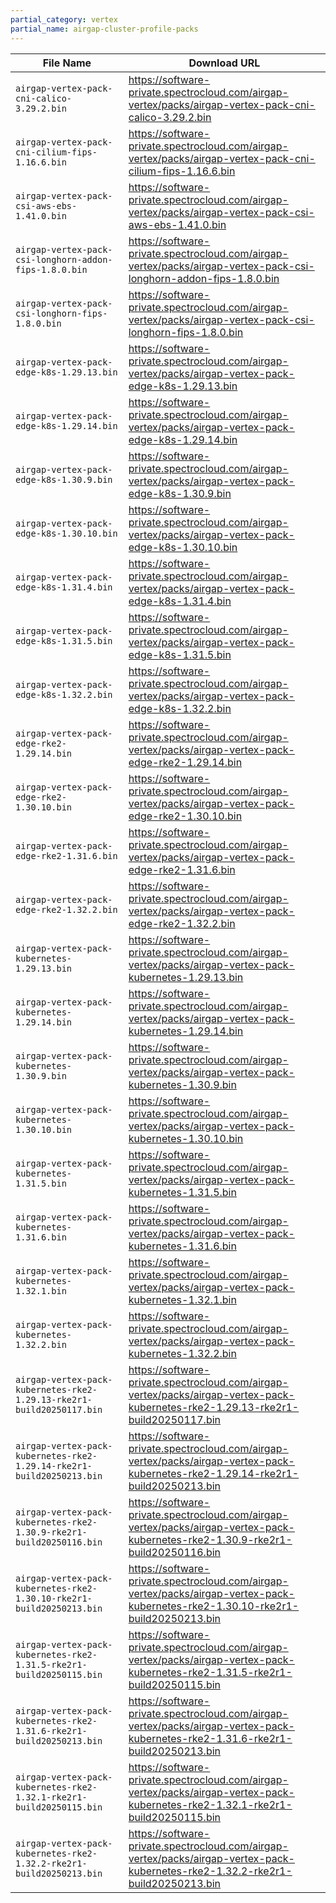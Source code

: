 ```yaml
---
partial_category: vertex
partial_name: airgap-cluster-profile-packs
---
```


| **File Name**                                                         | **Download URL**                                                                                                                  |
| --------------------------------------------------------------------- | --------------------------------------------------------------------------------------------------------------------------------- |
| `airgap-vertex-pack-cni-calico-3.29.2.bin`                            | https://software-private.spectrocloud.com/airgap-vertex/packs/airgap-vertex-pack-cni-calico-3.29.2.bin                            |
| `airgap-vertex-pack-cni-cilium-fips-1.16.6.bin`                       | https://software-private.spectrocloud.com/airgap-vertex/packs/airgap-vertex-pack-cni-cilium-fips-1.16.6.bin                       |
| `airgap-vertex-pack-csi-aws-ebs-1.41.0.bin`                           | https://software-private.spectrocloud.com/airgap-vertex/packs/airgap-vertex-pack-csi-aws-ebs-1.41.0.bin                           |
| `airgap-vertex-pack-csi-longhorn-addon-fips-1.8.0.bin`                | https://software-private.spectrocloud.com/airgap-vertex/packs/airgap-vertex-pack-csi-longhorn-addon-fips-1.8.0.bin                |
| `airgap-vertex-pack-csi-longhorn-fips-1.8.0.bin`                      | https://software-private.spectrocloud.com/airgap-vertex/packs/airgap-vertex-pack-csi-longhorn-fips-1.8.0.bin                      |
| `airgap-vertex-pack-edge-k8s-1.29.13.bin`                             | https://software-private.spectrocloud.com/airgap-vertex/packs/airgap-vertex-pack-edge-k8s-1.29.13.bin                             |
| `airgap-vertex-pack-edge-k8s-1.29.14.bin`                             | https://software-private.spectrocloud.com/airgap-vertex/packs/airgap-vertex-pack-edge-k8s-1.29.14.bin                             |
| `airgap-vertex-pack-edge-k8s-1.30.9.bin`                              | https://software-private.spectrocloud.com/airgap-vertex/packs/airgap-vertex-pack-edge-k8s-1.30.9.bin                              |
| `airgap-vertex-pack-edge-k8s-1.30.10.bin`                             | https://software-private.spectrocloud.com/airgap-vertex/packs/airgap-vertex-pack-edge-k8s-1.30.10.bin                             |
| `airgap-vertex-pack-edge-k8s-1.31.4.bin`                              | https://software-private.spectrocloud.com/airgap-vertex/packs/airgap-vertex-pack-edge-k8s-1.31.4.bin                              |
| `airgap-vertex-pack-edge-k8s-1.31.5.bin`                              | https://software-private.spectrocloud.com/airgap-vertex/packs/airgap-vertex-pack-edge-k8s-1.31.5.bin                              |
| `airgap-vertex-pack-edge-k8s-1.32.2.bin`                              | https://software-private.spectrocloud.com/airgap-vertex/packs/airgap-vertex-pack-edge-k8s-1.32.2.bin                              |
| `airgap-vertex-pack-edge-rke2-1.29.14.bin`                            | https://software-private.spectrocloud.com/airgap-vertex/packs/airgap-vertex-pack-edge-rke2-1.29.14.bin                            |
| `airgap-vertex-pack-edge-rke2-1.30.10.bin`                            | https://software-private.spectrocloud.com/airgap-vertex/packs/airgap-vertex-pack-edge-rke2-1.30.10.bin                            |
| `airgap-vertex-pack-edge-rke2-1.31.6.bin`                             | https://software-private.spectrocloud.com/airgap-vertex/packs/airgap-vertex-pack-edge-rke2-1.31.6.bin                             |
| `airgap-vertex-pack-edge-rke2-1.32.2.bin`                             | https://software-private.spectrocloud.com/airgap-vertex/packs/airgap-vertex-pack-edge-rke2-1.32.2.bin                             |
| `airgap-vertex-pack-kubernetes-1.29.13.bin`                           | https://software-private.spectrocloud.com/airgap-vertex/packs/airgap-vertex-pack-kubernetes-1.29.13.bin                           |
| `airgap-vertex-pack-kubernetes-1.29.14.bin`                           | https://software-private.spectrocloud.com/airgap-vertex/packs/airgap-vertex-pack-kubernetes-1.29.14.bin                           |
| `airgap-vertex-pack-kubernetes-1.30.9.bin`                            | https://software-private.spectrocloud.com/airgap-vertex/packs/airgap-vertex-pack-kubernetes-1.30.9.bin                            |
| `airgap-vertex-pack-kubernetes-1.30.10.bin`                           | https://software-private.spectrocloud.com/airgap-vertex/packs/airgap-vertex-pack-kubernetes-1.30.10.bin                           |
| `airgap-vertex-pack-kubernetes-1.31.5.bin`                            | https://software-private.spectrocloud.com/airgap-vertex/packs/airgap-vertex-pack-kubernetes-1.31.5.bin                            |
| `airgap-vertex-pack-kubernetes-1.31.6.bin`                            | https://software-private.spectrocloud.com/airgap-vertex/packs/airgap-vertex-pack-kubernetes-1.31.6.bin                            |
| `airgap-vertex-pack-kubernetes-1.32.1.bin`                            | https://software-private.spectrocloud.com/airgap-vertex/packs/airgap-vertex-pack-kubernetes-1.32.1.bin                            |
| `airgap-vertex-pack-kubernetes-1.32.2.bin`                            | https://software-private.spectrocloud.com/airgap-vertex/packs/airgap-vertex-pack-kubernetes-1.32.2.bin                            |
| `airgap-vertex-pack-kubernetes-rke2-1.29.13-rke2r1-build20250117.bin` | https://software-private.spectrocloud.com/airgap-vertex/packs/airgap-vertex-pack-kubernetes-rke2-1.29.13-rke2r1-build20250117.bin |
| `airgap-vertex-pack-kubernetes-rke2-1.29.14-rke2r1-build20250213.bin` | https://software-private.spectrocloud.com/airgap-vertex/packs/airgap-vertex-pack-kubernetes-rke2-1.29.14-rke2r1-build20250213.bin |
| `airgap-vertex-pack-kubernetes-rke2-1.30.9-rke2r1-build20250116.bin`  | https://software-private.spectrocloud.com/airgap-vertex/packs/airgap-vertex-pack-kubernetes-rke2-1.30.9-rke2r1-build20250116.bin  |
| `airgap-vertex-pack-kubernetes-rke2-1.30.10-rke2r1-build20250213.bin` | https://software-private.spectrocloud.com/airgap-vertex/packs/airgap-vertex-pack-kubernetes-rke2-1.30.10-rke2r1-build20250213.bin |
| `airgap-vertex-pack-kubernetes-rke2-1.31.5-rke2r1-build20250115.bin`  | https://software-private.spectrocloud.com/airgap-vertex/packs/airgap-vertex-pack-kubernetes-rke2-1.31.5-rke2r1-build20250115.bin  |
| `airgap-vertex-pack-kubernetes-rke2-1.31.6-rke2r1-build20250213.bin`  | https://software-private.spectrocloud.com/airgap-vertex/packs/airgap-vertex-pack-kubernetes-rke2-1.31.6-rke2r1-build20250213.bin  |
| `airgap-vertex-pack-kubernetes-rke2-1.32.1-rke2r1-build20250115.bin`  | https://software-private.spectrocloud.com/airgap-vertex/packs/airgap-vertex-pack-kubernetes-rke2-1.32.1-rke2r1-build20250115.bin  |
| `airgap-vertex-pack-kubernetes-rke2-1.32.2-rke2r1-build20250213.bin`  | https://software-private.spectrocloud.com/airgap-vertex/packs/airgap-vertex-pack-kubernetes-rke2-1.32.2-rke2r1-build20250213.bin  |